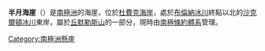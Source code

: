 {{coord|85|13|S|175|38|W|source:GNIS|display=title}}

'''半月海崖'''（{{lang-en|Halfmoon Bluff}}）是[[南極洲|南極洲]]的海崖，位於[[杜費克海岸|杜費克海岸]]，處於[[布倫納冰川|布倫納冰川]]終點以北的[[沙克爾頓冰川|沙克爾頓冰川]]東岸，屬於[[丘默勒斯山|丘默勒斯山]]的一部分，現時由[[南極條約體系|南極條約體系]]管理。

{{DEFAULTSORT:Halfmoon Bluff}}
[[Category:南極洲懸崖|Category:南極洲懸崖]]


{{DufekCoast-geo-stub}}